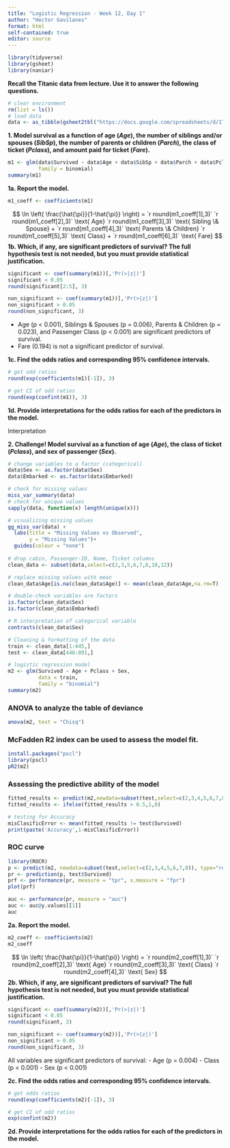 ```yaml
---
title: "Logistic Regression - Week 12, Day 1"
author: "Hector Gavilanes"
format: html
self-contained: true
editor: source
---
```


```r
library(tidyverse)
library(gsheet)
library(naniar)
```

**Recall the Titanic data from lecture. Use it to answer the following questions.**
```r
# clear environment
rm(list = ls())
# load data
data <- as_tibble(gsheet2tbl("https://docs.google.com/spreadsheets/d/1TrJ6jZ3hP6gQk6FvqbMrFUysEUEqle7XfuLnAkZsHYI/edit"))
```

**1. Model survival as a function of age (*Age*), the number of siblings and/or spouses (*SibSp*), the number of parents or children (*Parch*), the class of ticket (*Pclass*), and amount paid for ticket (*Fare*).** 

```r
m1 <- glm(data$Survived ~ data$Age + data$SibSp + data$Parch + data$Pclass + data$Fare,
          family = binomial)
summary(m1)
```

**1a. Report the model.**
```r
m1_coeff <- coefficients(m1)
```

$$
\ln \left( \frac{\hat{\pi}}{1-\hat{\pi}} \right) = `r round(m1_coeff[1],3)` `r round(m1_coeff[2],3)` \text{ Age} `r round(m1_coeff[3],3)` \text{ Sibling \& Spouse} + `r round(m1_coeff[4],3)` \text{ Parents \& Children} `r round(m1_coeff[5],3)` \text{ Class} + `r round(m1_coeff[6],3)` \text{ Fare}
$$
**1b. Which, if any, are significant predictors of survival? The full hypothesis test is not needed, but you must provide statistical justification.**

```r
significant <- coef(summary(m1))[,'Pr(>|z|)']
significant < 0.05
round(significant[2:5], 3)

non_significant <- coef(summary(m1))[,'Pr(>|z|)']
non_significant > 0.05
round(non_significant, 3)
```

- Age (p < 0.001), Siblings & Spouses (p = 0.006), Parents & Children (p = 0.023), and Passenger Class (p < 0.001) are significant predictors of survival.
- Fare (0.194) is not a significant predictor of survival. 


**1c. Find the odds ratios and corresponding 95% confidence intervals.**

```r
# get odd ratios
round(exp(coefficients(m1)[-1]), 3)

# get CI of odd ratios
round(exp(confint(m1)), 3)
```



**1d. Provide interpretations for the odds ratios for each of the predictors in the model.**

Interpretation

**2. Challenge! Model survival as a function of age (*Age*), the class of ticket (*Pclass*), and sex of passenger (*Sex*).** 

```r
# change variables to a factor (categorical)
data$Sex <- as.factor(data$Sex)
data$Embarked <- as.factor(data$Embarked)

# check for missing values
miss_var_summary(data)
# check for unique values
sapply(data, function(x) length(unique(x)))

# visualizing missing values
gg_miss_var(data) +
  labs(title = "Missing Values vs Observed",
       y = "Missing Values")+
  guides(colour = "none")
 
# drop cabin, Passenger-ID, Name, Ticket columns
clean_data <- subset(data,select=c(2,3,5,6,7,8,10,12))

# replace missing values with mean
clean_data$Age[is.na(clean_data$Age)] <- mean(clean_data$Age,na.rm=T)

# double-check variables are factors 
is.factor(clean_data$Sex)
is.factor(clean_data$Embarked)

# R interpretation of categorical variable
contrasts(clean_data$Sex)

# Cleaning & formatting of the data
train <- clean_data[1:445,]
test <- clean_data[446:891,]

# logistic regression model
m2 <- glm(Survived ~ Age + Pclass + Sex,
          data = train,
          family = "binomial")
summary(m2)

```
### ANOVA to analyze the table of deviance
```r
anova(m2, test = "Chisq")
```
### McFadden R2 index can be used to assess the model fit.
```r
install.packages("pscl")
library(pscl)
pR2(m2)
```
### Assessing the predictive ability of the model
```r
fitted_results <- predict(m2,newdata=subset(test,select=c(2,3,4,5,6,7,8)),type='response')
fitted_results <- ifelse(fitted_results > 0.5,1,0)

# testing for Accuracy
misClasificError <- mean(fitted_results != test$Survived)
print(paste('Accuracy',1-misClasificError))
```
### ROC curve 
```r
library(ROCR)
p <- predict(m2, newdata=subset(test,select=c(2,3,4,5,6,7,8)), type="response")
pr <- prediction(p, test$Survived)
prf <- performance(pr, measure = "tpr", x.measure = "fpr")
plot(prf)

auc <- performance(pr, measure = "auc")
auc <- auc@y.values[[1]]
auc

```


**2a. Report the model.**
```r
m2_coeff <- coefficients(m2)
m2_coeff
```

$$
\ln \left( \frac{\hat{\pi}}{1-\hat{\pi}} \right) = `r round(m2_coeff[1],3)` `r round(m2_coeff[2],3)` \text{ Age} `r round(m2_coeff[3],3)` \text{ Class} `r round(m2_coeff[4],3)` \text{ Sex} 
$$
**2b. Which, if any, are significant predictors of survival? The full hypothesis test is not needed, but you must provide statistical justification.**

```r
significant <- coef(summary(m2))[,'Pr(>|z|)']
significant < 0.05
round(significant, 3)

non_significant <- coef(summary(m2))[,'Pr(>|z|)']
non_significant > 0.05
round(non_significant, 3)
```
All variables are significant predictors of survival:
- Age     (p = 0.004)
- Class   (p < 0.001)
- Sex     (p < 0.001)

**2c. Find the odds ratios and corresponding 95% confidence intervals.**

```r
# get odds ratios
round(exp(coefficients(m2)[-1]), 3)

# get CI of odd ratios
exp(confint(m2))
```

**2d. Provide interpretations for the odds ratios for each of the predictors in the model.**